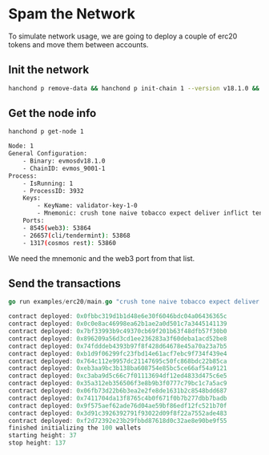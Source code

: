 # Spam the Network

To simulate network usage, we are going to deploy a couple of erc20 tokens and move them between accounts.

## Init the network

```bash
hanchond p remove-data && hanchond p init-chain 1 --version v18.1.0 && hanchond p start-chain 1
```

## Get the node info

```bash
hanchond p get-node 1

Node: 1
General Configuration:
    - Binary: evmosdv18.1.0
    - ChainID: evmos_9001-1
Process:
    - IsRunning: 1
    - ProcessID: 3932
    Keys:
        - KeyName: validator-key-1-0
        - Mnemonic: crush tone naive tobacco expect deliver inflict ten gate ride used thought guide defense gather nuclear sniff achieve notice labor maid torch sword piano
    Ports:
    - 8545(web3): 53864
    - 26657(cli/tendermint): 53868
    - 1317(cosmos rest): 53860
```

We need the mnemonic and the web3 port from that list.

## Send the transactions

```go
go run examples/erc20/main.go "crush tone naive tobacco expect deliver inflict ten gate ride used thought guide defense gather nuclear sniff achieve notice labor maid torch sword piano" "http://localhost:53864" "/Users/hanchon/.hanchond"

contract deployed: 0x0fbbc319d1b1d48e6e30f6046bdc04a06436365c
contract deployed: 0x0c0e8ac46998ea62b1ae2a0d501c7a3445141139
contract deployed: 0x7bf33993b9c49370cb69f201b63f48dfb57f30b0
contract deployed: 0x896209a56d3cd1ee236283a3f60deba1acd52be8
contract deployed: 0x74fdddeb4393b97f8f428d64678e45a70a23a7b5
contract deployed: 0xb1d9f06299fc23fbd14e61acf7ebc9f734f439e4
contract deployed: 0x764c112e9957dc21147695c50fc868bdc22b85ca
contract deployed: 0xeb3aa9bc3b138ba608754e85bc5ce66af54a9121
contract deployed: 0xc3aba9d5c66c7f01113694df12ed4833d475c6e5
contract deployed: 0x35a312eb356506f3e8b9b3f0777c79bc1c7a5ac9
contract deployed: 0x06fb73d22b6b3ea2e2fe8de1631b2c8548bdd687
contract deployed: 0x7411704da13f8765c4b0f671f0b7b277dbb7badb
contract deployed: 0x9f575aef62ade76d04ae59bf86edf12fc521b70f
contract deployed: 0x3d91c3926392791f93022d09f8f22a7552ade483
contract deployed: 0xf2d72392e23b29fbbd87618d0c32ae8e90be9f55
finished initializing the 100 wallets
starting height: 37
stop height: 137
```

